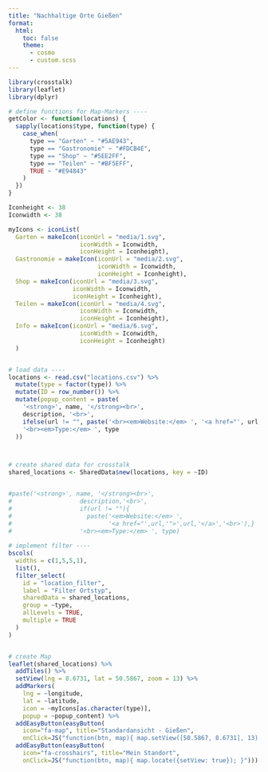 ```yaml
---
title: "Nachhaltige Orte Gießen"
format:
  html: 
    toc: false
    theme: 
      - cosmo
      - custom.scss
---
```


```r
library(crosstalk)
library(leaflet)
library(dplyr)

# define functions for Map-Markers ----
getColor <- function(locations) {
  sapply(locations$type, function(type) {
    case_when(
      type == "Garten" ~ "#5AE943",
      type == "Gastronomie" ~ "#FDCB4E",
      type == "Shop" ~ "#5EE2FF",
      type == "Teilen" ~ "#BF5EFF",
      TRUE ~ "#E94843"
    )
  })
}

Iconheight <- 38
Iconwidth <- 38

myIcons <- iconList(
  Garten = makeIcon(iconUrl = "media/1.svg", 
                    iconWidth = Iconwidth, 
                    iconHeight = Iconheight),
  Gastronomie = makeIcon(iconUrl = "media/2.svg", 
                         iconWidth = Iconwidth,
                         iconHeight = Iconheight),
  Shop = makeIcon(iconUrl = "media/3.svg", 
                  iconWidth = Iconwidth, 
                  iconHeight = Iconheight),
  Teilen = makeIcon(iconUrl = "media/4.svg",
                    iconWidth = Iconwidth, 
                    iconHeight = Iconheight),
  Info = makeIcon(iconUrl = "media/6.svg",
                    iconWidth = Iconwidth, 
                    iconHeight = Iconheight)
  )


# load data ----
locations <- read.csv("locations.csv") %>% 
  mutate(type = factor(type)) %>% 
  mutate(ID = row_number()) %>% 
  mutate(popup_content = paste(
    '<strong>', name, '</strong><br>',
    description, '<br>',
    ifelse(url != "", paste('<br><em>Website:</em> ', '<a href="', url, '" target="_blank">', substr(url, 9, nchar(url)), '</a>', '<br>'), ""),
    '<br><em>Type:</em> ', type
  ))



# create shared data for crosstalk
shared_locations <- SharedData$new(locations, key = ~ID) 


#paste('<strong>', name, '</strong><br>',
#                   description,'<br>',
#                   if(url != ""){
#                     paste('<em>Website:</em> ',
#                           '<a href="',url,'">',url,'</a>','<br>'),}
#                   '<br><em>Type:</em> ', type)
  
# implement filter ----
bscols(
  widths = c(1,5,5,1), 
  list(),
  filter_select(
    id = "location_filter",
    label = "Filter Ortstyp",
    sharedData = shared_locations,
    group = ~type,
    allLevels = TRUE,
    multiple = TRUE
  )
)


# create Map
leaflet(shared_locations) %>% 
  addTiles() %>%
  setView(lng = 8.6731, lat = 50.5867, zoom = 13) %>% 
  addMarkers(
    lng = ~longitude,
    lat = ~latitude,
    icon = ~myIcons[as.character(type)],
    popup = ~popup_content) %>%
  addEasyButton(easyButton(
    icon="fa-map", title="Standardansicht - Gießen",
    onClick=JS("function(btn, map){ map.setView([50.5867, 8.6731], 13);}"))) %>%
  addEasyButton(easyButton(
    icon="fa-crosshairs", title="Mein Standort",
    onClick=JS("function(btn, map){ map.locate({setView: true}); }")))



```